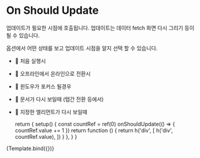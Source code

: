 
<Meta title="use/On Should Update"/>

# On Should Update

업데이트가 필요한 시점에 호출됩니다. 업데이트는 데이터 fetch 화면 다시 그리기 등이 될 수 있습니다.

옵션에서 어떤 상태를 보고 업데이트 시점을 알지 선택 할 수 있습니다.

- 🎯 처음 실행시
- 🎯 오프라인에서 온라인으로 전환시
- 🎯 윈도우가 포커스 될경우
- 🎯 문서가 다시 보일때 (탭간 전환 등에서)
- 🎯 지정한 엘리먼트가 다시 보일때 

  return {
    setup() {
      const countRef = ref(0)
      onShouldUpdate(() => {
        countRef.value += 1
      })
      return function () {
        return h('div', [
          h('div', countRef.value),
        ])
      }
    },
  }
}

<Canvas>
  <Story name="Default">
    {Template.bind({})}
  </Story>
</Canvas>


